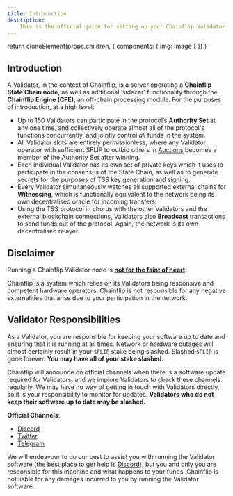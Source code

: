```yaml
---
title: Introduction
description:
    This is the official guide for setting up your Chainflip Validator
---
```



  return cloneElement(props.children, {
    components: {
      img: Image
    }
  })
}

## Introduction

A Validator, in the context of Chainflip, is a server operating a **Chainflip State Chain node**, as well as additional ‘sidecar’ functionality through the **Chainflip Engine (CFE)**, an off-chain processing module. For the purposes of introduction, at a high level:

- Up to 150 Validators can participate in the protocol’s **Authority Set** at any one time, and collectively operate almost all of the protocol's functions concurrently, and jointly control _all_ funds in the system.
- All Validator slots are entirely permissionless, where any Validator operator with sufficient $FLIP to outbid others in [Auctions](/validators/validator-auctions-bonds-and-rewards) becomes a member of the Authority Set after winning.&#x20;
- Each individual Validator has its own set of private keys which it uses to participate in the consensus of the State Chain, as well as to generate secrets for the purposes of TSS key generation and signing.
- Every Validator simultaneously watches all supported external chains for **Witnessing**, which is functionally equivalent to the network being its own decentralised oracle for incoming transfers.
- Using the TSS protocol in chorus with the other Validators and the external blockchain connections, Validators also **Broadcast** transactions to send funds out of the protocol. Again, the network is its own decentralised relayer.

## Disclaimer

Running a Chainflip Validator node is [**not for the faint of heart**](https://idioms.thefreedictionary.com/not+for+the+faint+of+heart).

Chainflip is a system which relies on its Validators being responsive and competent hardware operators. Chainflip is not responsible for any negative externalities that arise due to your participation in the network.

## Validator Responsibilities

As a Validator, you are responsible for keeping your software up to date and ensuring that it is running at all times. Network or hardware outages will almost certainly result in your `$FLIP` stake being slashed. Slashed `$FLIP` is gone forever. **You may have all of your stake slashed.**

Chainflip will announce on official channels when there is a software update required for Validators, and we implore Validators to check these channels regularly. We may have no way of getting in touch with Validators directly, so it is your responsibility to monitor for updates. **Validators who do not keep their software up to date may be slashed.**

**Official Channels**:

- [Discord](https://discord.gg/chainflip-community)
- [Twitter](https://twitter.com/chainflip)
- [Telegram](https://t.me/chainflip_io_chat)

We will endeavour to do our best to assist you with running the Validator software (the best place to get help is [Discord](https://discord.gg/chainflip-community)), but you and only you are responsible for this machine and what happens to your funds. Chainflip is not liable for any damages incurred to you by running the Validator software.
